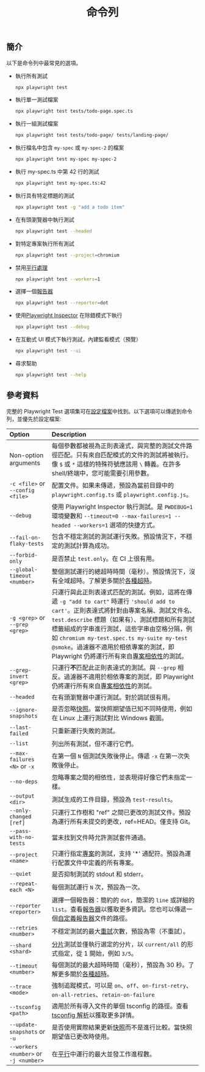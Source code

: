 ﻿---
id: test-cli
title: "命令列"
---

## 簡介

以下是命令列中最常見的選項。

- 執行所有測試

  ```bash
  npx playwright test
  ```

- 執行單一測試檔案

  ```bash
  npx playwright test tests/todo-page.spec.ts
  ```

- 執行一組測試檔案

  ```bash
  npx playwright test tests/todo-page/ tests/landing-page/
  ```

- 執行檔名中包含 `my-spec` 或 `my-spec-2` 的檔案

  ```bash
  npx playwright test my-spec my-spec-2
  ```

- 執行 my-spec.ts 中第 42 行的測試

  ```bash
  npx playwright test my-spec.ts:42
  ```

- 執行具有特定標題的測試

  ```bash
  npx playwright test -g "add a todo item"
  ```

- 在有頭瀏覽器中執行測試

  ```bash
  npx playwright test --headed
  ```

- 對特定專案執行所有測試

  ```bash
  npx playwright test --project=chromium
  ```

- 禁用[平行處理](./test-parallel.mdx)

  ```bash
  npx playwright test --workers=1
  ```

- 選擇一個[報告器](./test-reporters.mdx)

  ```bash
  npx playwright test --reporter=dot
  ```

- 使用[Playwright Inspector](./debug.mdx) 在除錯模式下執行

  ```bash
  npx playwright test --debug
  ```

- 在互動式 UI 模式下執行測試，內建監看模式（預覽）

  ```bash
  npx playwright test --ui
  ```

- 尋求幫助

  ```bash
  npx playwright test --help
  ```

## 參考資料

完整的 Playwright Test 選項集可在[設定檔案](./test-use-options.mdx)中找到。以下選項可以傳遞到命令列，並優先於設定檔案:

| Option | Description |
| :- | :- |
| Non-option arguments | 每個參數都被視為正則表達式，與完整的測試文件路徑匹配。只有來自匹配模式的文件的測試將被執行。像 `$` 或 `*` 這樣的特殊符號應該用 `\` 轉義。在許多 shell/終端中，您可能需要引用參數。 |
| `-c <file>` or `--config <file>`| 配置文件。如果未傳遞，預設為當前目錄中的 `playwright.config.ts` 或 `playwright.config.js`。 |
| `--debug`| 使用 Playwright Inspector 執行測試。是 `PWDEBUG=1` 環境變數和 `--timeout=0 --max-failures=1 --headed --workers=1` 選項的快捷方式。|
| `--fail-on-flaky-tests` | 包含不穩定測試的測試運行失敗。預設情況下，不穩定的測試計算為成功。 |
| `--forbid-only` | 是否禁止 `test.only`。在 CI 上很有用。|
| `--global-timeout <number>` | 整個測試運行的總超時時間（毫秒）。預設情況下，沒有全域超時。了解更多關於[各種超時](./test-timeouts.mdx)。|
| `-g <grep>` or `--grep <grep>` | 只運行與此正則表達式匹配的測試。例如，這將在傳遞 `-g "add to cart"` 時運行 `'should add to cart'`。正則表達式將針對由專案名稱、測試文件名、`test.describe` 標題（如果有）、測試標題和所有測試標籤組成的字串進行測試，這些字串由空格分隔，例如 `chromium my-test.spec.ts my-suite my-test @smoke`。過濾器不適用於相依專案的測試，即 Playwright 仍將運行所有來自[專案相依性](./test-projects.mdx#dependencies)的測試。 |
| `--grep-invert <grep>` | 只運行**不**匹配此正則表達式的測試。與 `--grep` 相反。過濾器不適用於相依專案的測試，即 Playwright 仍將運行所有來自[專案相依性](./test-projects.mdx#dependencies)的測試。|
| `--headed` | 在有頭瀏覽器中運行測試。對於調試很有用。 |
| `--ignore-snapshots` | 是否忽略[快照](./test-snapshots.mdx)。當快照期望值已知不同時使用，例如在 Linux 上運行測試對比 Windows 截圖。 |
| `--last-failed` | 只重新運行失敗的測試。|
| `--list` | 列出所有測試，但不運行它們。|
| `--max-failures <N>` or `-x`| 在第一個 `N` 個測試失敗後停止。傳遞 `-x` 在第一次失敗後停止。|
| `--no-deps` | 忽略專案之間的相依性，並表現得好像它們未指定一樣。 |
| `--output <dir>` | 測試生成的工件目錄，預設為 `test-results`。 |
| `--only-changed [ref]` | 只運行工作樹和 "ref" 之間已更改的測試文件。預設為運行所有未提交的更改，ref=HEAD。僅支持 Git。 |
| `--pass-with-no-tests` | 當未找到文件時允許測試套件通過。 |
| `--project <name>` | 只運行指定[專案](./test-projects.mdx)的測試，支持 '*' 通配符。預設為運行配置文件中定義的所有專案。|
| `--quiet` | 是否抑制測試的 stdout 和 stderr。 |
| `--repeat-each <N>` | 每個測試運行 `N` 次，預設為一次。 |
| `--reporter <reporter>` | 選擇一個報告器：簡約的 `dot`，簡潔的 `line` 或詳細的 `list`。查看[報告器](./test-reporters.mdx)以獲取更多資訊。您也可以傳遞一個[自定義報告器](./test-reporters.mdx#custom-reporters)文件的路徑。 |
| `--retries <number>` | 不穩定測試的最大[重試](./test-retries.mdx#retries)次數，預設為零（不重試）。 |
| `--shard <shard>` | [分片](./test-parallel.mdx#shard-tests-between-multiple-machines)測試並僅執行選定的分片，以 `current/all` 的形式指定，從 1 開始，例如 `3/5`。|
| `--timeout <number>` | 每個測試的最大超時時間（毫秒），預設為 30 秒。了解更多關於[各種超時](./test-timeouts.mdx)。|
| `--trace <mode>` | 強制追蹤模式，可以是 `on`、`off`、`on-first-retry`、`on-all-retries`、`retain-on-failure` |
| `--tsconfig <path>` | 適用於所有導入文件的單個 tsconfig 的路徑。查看[tsconfig 解析](./test-typescript.mdx#tsconfig-resolution)以獲取更多詳情。 |
| `--update-snapshots` or `-u` | 是否使用實際結果更新[快照](./test-snapshots.mdx)而不是進行比較。當快照期望值已更改時使用。|
| `--workers <number>` or `-j <number>`| 在[平行](./test-parallel.mdx)中運行的最大並發工作進程數。 |




[Accessibility]: /api/class-accessibility.mdx "Accessibility"
[Android]: /api/class-android.mdx "Android"
[AndroidDevice]: /api/class-androiddevice.mdx "AndroidDevice"
[AndroidInput]: /api/class-androidinput.mdx "AndroidInput"
[AndroidSocket]: /api/class-androidsocket.mdx "AndroidSocket"
[AndroidWebView]: /api/class-androidwebview.mdx "AndroidWebView"
[APIRequest]: /api/class-apirequest.mdx "APIRequest"
[APIRequestContext]: /api/class-apirequestcontext.mdx "APIRequestContext"
[APIResponse]: /api/class-apiresponse.mdx "APIResponse"
[APIResponseAssertions]: /api/class-apiresponseassertions.mdx "APIResponseAssertions"
[Browser]: /api/class-browser.mdx "Browser"
[BrowserContext]: /api/class-browsercontext.mdx "BrowserContext"
[BrowserServer]: /api/class-browserserver.mdx "BrowserServer"
[BrowserType]: /api/class-browsertype.mdx "BrowserType"
[CDPSession]: /api/class-cdpsession.mdx "CDPSession"
[Clock]: /api/class-clock.mdx "Clock"
[ConsoleMessage]: /api/class-consolemessage.mdx "ConsoleMessage"
[Coverage]: /api/class-coverage.mdx "Coverage"
[Dialog]: /api/class-dialog.mdx "Dialog"
[Download]: /api/class-download.mdx "Download"
[Electron]: /api/class-electron.mdx "Electron"
[ElectronApplication]: /api/class-electronapplication.mdx "ElectronApplication"
[ElementHandle]: /api/class-elementhandle.mdx "ElementHandle"
[FileChooser]: /api/class-filechooser.mdx "FileChooser"
[Frame]: /api/class-frame.mdx "Frame"
[FrameLocator]: /api/class-framelocator.mdx "FrameLocator"
[GenericAssertions]: /api/class-genericassertions.mdx "GenericAssertions"
[JSHandle]: /api/class-jshandle.mdx "JSHandle"
[Keyboard]: /api/class-keyboard.mdx "Keyboard"
[Locator]: /api/class-locator.mdx "Locator"
[LocatorAssertions]: /api/class-locatorassertions.mdx "LocatorAssertions"
[Logger]: /api/class-logger.mdx "Logger"
[Mouse]: /api/class-mouse.mdx "Mouse"
[Page]: /api/class-page.mdx "Page"
[PageAssertions]: /api/class-pageassertions.mdx "PageAssertions"
[Playwright]: /api/class-playwright.mdx "Playwright"
[PlaywrightAssertions]: /api/class-playwrightassertions.mdx "PlaywrightAssertions"
[Request]: /api/class-request.mdx "Request"
[Response]: /api/class-response.mdx "Response"
[Route]: /api/class-route.mdx "Route"
[Selectors]: /api/class-selectors.mdx "Selectors"
[SnapshotAssertions]: /api/class-snapshotassertions.mdx "SnapshotAssertions"
[TimeoutError]: /api/class-timeouterror.mdx "TimeoutError"
[Touchscreen]: /api/class-touchscreen.mdx "Touchscreen"
[Tracing]: /api/class-tracing.mdx "Tracing"
[Video]: /api/class-video.mdx "Video"
[WebError]: /api/class-weberror.mdx "WebError"
[WebSocket]: /api/class-websocket.mdx "WebSocket"
[Worker]: /api/class-worker.mdx "Worker"
[Fixtures]: /api/class-fixtures.mdx "Fixtures"
[FullConfig]: /api/class-fullconfig.mdx "FullConfig"
[FullProject]: /api/class-fullproject.mdx "FullProject"
[Test]: /api/class-test.mdx "Test"
[TestConfig]: /api/class-testconfig.mdx "TestConfig"
[TestInfo]: /api/class-testinfo.mdx "TestInfo"
[TestInfoError]: /api/class-testinfoerror.mdx "TestInfoError"
[TestOptions]: /api/class-testoptions.mdx "TestOptions"
[TestProject]: /api/class-testproject.mdx "TestProject"
[WorkerInfo]: /api/class-workerinfo.mdx "WorkerInfo"
[Location]: /api/class-location.mdx "Location"
[Reporter]: /api/class-reporter.mdx "Reporter"
[Suite]: /api/class-suite.mdx "Suite"
[TestCase]: /api/class-testcase.mdx "TestCase"
[TestError]: /api/class-testerror.mdx "TestError"
[TestResult]: /api/class-testresult.mdx "TestResult"
[TestStep]: /api/class-teststep.mdx "TestStep"
[Element]: https://developer.mozilla.org/en-US/docs/Web/API/element "Element"
[EvaluationArgument]: /evaluating.mdx#evaluation-argument "EvaluationArgument"
[Promise]: https://developer.mozilla.org/en-US/docs/Web/JavaScript/Reference/Global_Objects/Promise "Promise"
[iterator]: https://developer.mozilla.org/en-US/docs/Web/JavaScript/Reference/Iteration_protocols "Iterator"
[origin]: https://developer.mozilla.org/en-US/docs/Glossary/Origin "Origin"
[selector]: https://developer.mozilla.org/en-US/docs/Web/CSS/CSS_Selectors "selector"
[Serializable]: https://developer.mozilla.org/en-US/docs/Web/JavaScript/Reference/Global_Objects/JSON/stringify#Description "Serializable"
[UIEvent.detail]: https://developer.mozilla.org/en-US/docs/Web/API/UIEvent/detail "UIEvent.detail"
[UnixTime]: https://en.wikipedia.org/wiki/Unix_time "Unix Time"
[xpath]: https://developer.mozilla.org/en-US/docs/Web/XPath "xpath"

[Array]: https://developer.mozilla.org/en-US/docs/Web/JavaScript/Reference/Global_Objects/Array "Array"
[boolean]: https://developer.mozilla.org/en-US/docs/Web/JavaScript/Data_structures#Boolean_type "Boolean"
[Buffer]: https://nodejs.org/api/buffer.html#buffer_class_buffer "Buffer"
[ChildProcess]: https://nodejs.org/api/child_process.html "ChildProcess"
[Error]: https://nodejs.org/api/errors.html#errors_class_error "Error"
[EventEmitter]: https://nodejs.org/api/events.html#events_class_eventemitter "EventEmitter"
[function]: https://developer.mozilla.org/en-US/docs/Web/JavaScript/Reference/Global_Objects/Function "Function"
[FormData]: https://developer.mozilla.org/en-US/docs/Web/API/FormData "FormData"
[Map]: https://developer.mozilla.org/en-US/docs/Web/JavaScript/Reference/Global_Objects/Map "Map"
[Metadata]: https://developer.mozilla.org/en-US/docs/Web/JavaScript/Reference/Global_Objects/Object "Object&lt;string, any&gt;"
[null]: https://developer.mozilla.org/en-US/docs/Web/JavaScript/Reference/Global_Objects/null "null"
[number]: https://developer.mozilla.org/en-US/docs/Web/JavaScript/Data_structures#Number_type "Number"
[Object]: https://developer.mozilla.org/en-US/docs/Web/JavaScript/Reference/Global_Objects/Object "Object"
[Promise]: https://developer.mozilla.org/en-US/docs/Web/JavaScript/Reference/Global_Objects/Promise "Promise"
[Readable]: https://nodejs.org/api/stream.html#stream_class_stream_readable "Readable"
[ReadStream]: https://nodejs.org/api/fs.html#class-fsreadstream "ReadStream"
[RegExp]: https://developer.mozilla.org/en-US/docs/Web/JavaScript/Reference/Global_Objects/RegExp "RegExp"
[string]: https://developer.mozilla.org/en-US/docs/Web/JavaScript/Data_structures#String_type "string"
[void]: https://developer.mozilla.org/en-US/docs/Web/JavaScript/Reference/Global_Objects/undefined "void"
[URL]: https://nodejs.org/api/url.html "URL"
[URLSearchParams]: https://developer.mozilla.org/en-US/docs/Web/API/URLSearchParams "URLSearchParams"

[all available image tags]: https://mcr.microsoft.com/en-us/product/playwright/about "all available image tags"
[Microsoft Artifact Registry]: https://mcr.microsoft.com/en-us/product/playwright/about "Microsoft Artifact Registry"
[Dockerfile.jammy]: https://github.com/microsoft/playwright/blob/main/utils/docker/Dockerfile.jammy "Dockerfile.jammy"
